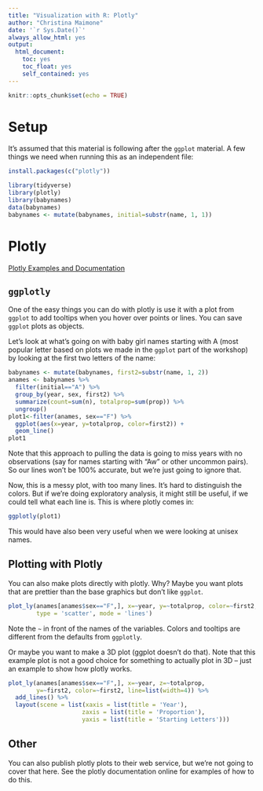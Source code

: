 ```yaml
---
title: "Visualization with R: Plotly"
author: "Christina Maimone"
date: '`r Sys.Date()`'
always_allow_html: yes
output:
  html_document:
    toc: yes
    toc_float: yes
    self_contained: yes
---
```


```r
knitr::opts_chunk$set(echo = TRUE)
```

# Setup

It's assumed that this material is following after the `ggplot` material.  A few things we need when running this as an independent file:

```r
install.packages(c("plotly"))
```


```r
library(tidyverse)
library(plotly)
library(babynames)
data(babynames)
babynames <- mutate(babynames, initial=substr(name, 1, 1))
```



# Plotly

[Plotly Examples and Documentation](https://plot.ly/r/) 

## `ggplotly`

One of the easy things you can do with plotly is use it with a plot from `ggplot` to add tooltips when you hover over points or lines.  You can save `ggplot` plots as objects.

Let's look at what's going on with baby girl names starting with A (most popular letter based on plots we made in the `ggplot` part of the workshop) by looking at the first two letters of the name:

```r
babynames <- mutate(babynames, first2=substr(name, 1, 2))
anames <- babynames %>%
  filter(initial=="A") %>%
  group_by(year, sex, first2) %>% 
  summarize(count=sum(n), totalprop=sum(prop)) %>%
  ungroup()
plot1<-filter(anames, sex=="F") %>%
  ggplot(aes(x=year, y=totalprop, color=first2)) +
  geom_line()
plot1
```

Note that this approach to pulling the data is going to miss years with no observations (say for names starting with "Aw" or other uncommon pairs).  So our lines won't be 100% accurate, but we're just going to ignore that.

Now, this is a messy plot, with too many lines.  It's hard to distinguish the colors.  But if we're doing exploratory analysis, it might still be useful, if we could tell what each line is.  This is where plotly comes in:

```r
ggplotly(plot1)
```

This would have also been very useful when we were looking at unisex names.

## Plotting with Plotly

You can also make plots directly with plotly.  Why?  Maybe you want plots that are prettier than the base graphics but don't like `ggplot`.  

```r
plot_ly(anames[anames$sex=="F",], x=~year, y=~totalprop, color=~first2, 
        type = 'scatter', mode = 'lines')
```

Note the `~` in front of the names of the variables.  Colors and tooltips are different from the defaults from `ggplotly`.  

Or maybe you want to make a 3D plot (ggplot doesn't do that).  Note that this example plot is not a good choice for something to actually plot in 3D -- just an example to show how plotly works.

```r
plot_ly(anames[anames$sex=="F",], x=~year, z=~totalprop, 
        y=~first2, color=~first2, line=list(width=4)) %>% 
  add_lines() %>%
  layout(scene = list(xaxis = list(title = 'Year'),
                     zaxis = list(title = 'Proportion'),
                     yaxis = list(title = 'Starting Letters')))
```


## Other

You can also publish plotly plots to their web service, but we're not going to cover that here.  See the plotly documentation online for examples of how to do this.



